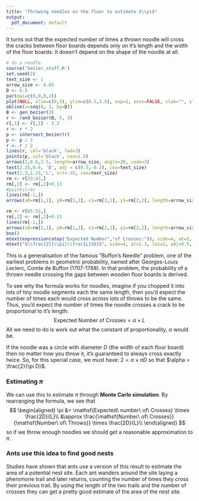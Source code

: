 ```yaml
---
title: "Throwing noodles on the floor to estimate $\\pi$"
output:
  pdf_document: default
---
```


\pagenumbering{gobble}

It turns out that the expected number of times a thrown noodle will cross the cracks between floor boards depends only on it's length and the width of the floor boards: It doesn't depend on the shape of the noodle at all.

```r
# do a noodle
source('bezier_stuff.R')
set.seed(2)
text_size <- 1
arrow_size <- 0.05
D <- 0.5
par(mai=c(0,0,0,2))
plot(NULL, xlim=c(0,3), ylim=c(0.5,2.5), asp=1, axes=FALSE, xlab="", ylab="")
abline(v=seq(0, 3, by=D))
B <- gen_bezier(3)
r <- rand_bezier(B, 5, 3)
r[,1] <- r[,1] - 3.2
r <- r * 2
p <- intersect_bezier(r)
p <- p / 2
r <- r / 2
lines(r, col='black', lwd=3)
points(p, col='black', cex=1.5)
arrows(2,0.6,2.5, length=arrow_size, angle=20, code=3)
text(2.25,0.6, 'D', adj = c(0.5,-0.2), cex=text_size)
text(1.3,1.25,'L', srt=-35, cex=text_size)
rm <- r[23:43,]
rm[,2] <- rm[,2]+0.13
#points(rm)
lines(rm[-1,])
arrows(x0=rm[1,1], y0=rm[1,2], x1=rm[2,1], y1=rm[2,2], length=arrow_size, angle=20, code=1)

rm <- r[65:52,]
rm[,2] <- rm[,2]+0.13
lines(rm[-1,])
arrows(x0=rm[1,1], y0=rm[1,2], x1=rm[2,1], y1=rm[2,2], length=arrow_size, angle=20, code=1)
box()
mtext(expression(atop("Expected Number","of Crosses:")), side=4, at=2, las=1, adj=0.5, line=5)
mtext("$\\frac{2}{\\pi}\\frac{L}{D}$", side=4, at=1.3, las=1, adj=0.5, line=5, cex=3)
```

This is a generalisation of the famous "Buffon's Needle" problem, one of the earliest problems in geometric probability, named after Georges-Louis Leclerc, Comte de Buffon (1707-1788). In that problem, the probability of a thrown needle crossing the gaps between wooden floor boards is derived.

To see why the formula works for noodles, imagine if you chopped it into lots of tiny noodle segments each the same length, then you'd expect the number of times each would cross across lots of throws to be the same. Thus, you'd expect the number of times the noodle crosses a crack to be proportional to it's length:
$$
\mathsf{Expected\ Number\ of\ Crosses} = \alpha \times L
$$
All we need to do is work out what the constant of proportionality, $\alpha$ would be.

If the noodle was a circle with diameter $D$ (the width of each floor board) then no matter how you throw it, it's guaranteed to always cross exactly twice. So, for this special case, we must have:
$2 = \alpha \times \pi D$ so that $\alpha = \frac{2}{\pi D}$.

### Estimating $\pi$

We can use this to estimate $\pi$ through **Monte Carlo simulation**. By rearranging the formula, we see that
$$
\begin{aligned}
\pi &= \mathsf{Expected\ number\ of\ Crosses} \times \frac{2D}{L}\\
&\approx \frac{\mathsf{Number\ of\ Crosses}}{\mathsf{Number\ of\ Throws}} \times \frac{2D}{L}\\
\end{aligned}
$$
so if we throw enough noodles we should get a reasonable approximation to $\pi$.

### Ants use this idea to find good nests

Studies\footnote{S.T. Mugford, E.B. Mallon and N.R. Franks (2001) "The Accuracy of Buffon's Needle: A Rule of Thumb Used by Ants to Estimate Area." \emph{Behavioural Ecology} 12 (6): 655--658.} have shown that ants use a version of this result to estimate the area of a potential nest site. Each ant wanders around the site laying a pheromone trail and later returns, counting the number of times they cross their previous trail. By using the length of the two trails and the number of crosses they can get a pretty good estimate of the area of the nest site.
